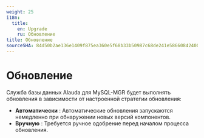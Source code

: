 ```yaml
---
weight: 25
i18n:
  title:
    en: Upgrade
    ru: Обновление
title: Обновление
sourceSHA: 84d50b2ae136e1409f875ea360e5f68b33b50987c68de241e5866084240083e0
---
```


# Обновление

Служба базы данных Alauda для MySQL-MGR будет выполнять обновления в зависимости от настроенной стратегии обновления:

- **Автоматически** : Автоматические обновления запускаются немедленно при обнаружении новых версий компонентов.
- **Вручную** : Требуется ручное одобрение перед началом процесса обновления.
